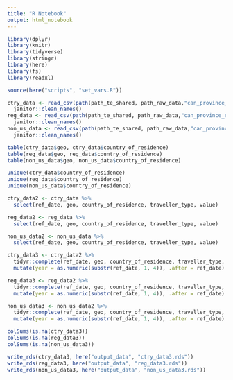 ```yaml
---
title: "R Notebook"
output: html_notebook
---
```


```r
library(dplyr)
library(knitr)
library(tidyverse)
library(stringr)
library(here)
library(fs)
library(readxl)

source(here("scripts", "set_vars.R"))
```

```r
ctry_data <- read_csv(path(path_te_shared, path_raw_data,"can_province_49_ctry.csv")) %>%
  janitor::clean_names()
reg_data <- read_csv(path(path_te_shared, path_raw_data,"can_province_reg.csv")) %>%
  janitor::clean_names()
non_us_data <- read_csv(path(path_te_shared, path_raw_data,"can_province_non_us.csv")) %>%
  janitor::clean_names()
```

```r
table(ctry_data$geo, ctry_data$country_of_residence)
table(reg_data$geo, reg_data$country_of_residence)
table(non_us_data$geo, non_us_data$country_of_residence)

unique(ctry_data$country_of_residence)
unique(reg_data$country_of_residence)
unique(non_us_data$country_of_residence)
```


```r
ctry_data2 <- ctry_data %>%
  select(ref_date, geo, country_of_residence, traveller_type, value)

reg_data2 <- reg_data %>%
  select(ref_date, geo, country_of_residence, traveller_type, value)

non_us_data2 <- non_us_data %>%
  select(ref_date, geo, country_of_residence, traveller_type, value)
```

```r
ctry_data3 <- ctry_data2 %>%
  tidyr::complete(ref_date, geo, country_of_residence, traveller_type, fill = list(value = 0)) %>%
  mutate(year = as.numeric(substr(ref_date, 1, 4)), .after = ref_date)

reg_data3 <- reg_data2 %>%
  tidyr::complete(ref_date, geo, country_of_residence, traveller_type, fill = list(value = 0)) %>%
  mutate(year = as.numeric(substr(ref_date, 1, 4)), .after = ref_date)

non_us_data3 <- non_us_data2 %>%
  tidyr::complete(ref_date, geo, country_of_residence, traveller_type, fill = list(value = 0)) %>%
  mutate(year = as.numeric(substr(ref_date, 1, 4)), .after = ref_date)
```

```r
colSums(is.na(ctry_data3))
colSums(is.na(reg_data3))
colSums(is.na(non_us_data3))
```


```r
write_rds(ctry_data3, here("output_data", "ctry_data3.rds"))
write_rds(reg_data3, here("output_data", "reg_data3.rds"))
write_rds(non_us_data3, here("output_data", "non_us_data3.rds"))
```

